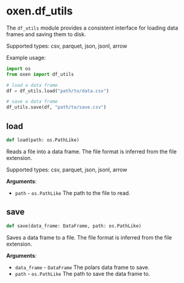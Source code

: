 <a id="oxen.df_utils"></a>

# oxen.df\_utils

The `df_utils` module provides a consistent interface for loading data frames and saving them to disk.

Supported types: csv, parquet, json, jsonl, arrow

Example usage:

```python
import os
from oxen import df_utils

# load a data frame
df = df_utils.load("path/to/data.csv")

# save a data frame
df_utils.save(df, "path/to/save.csv")
```

<a id="oxen.df_utils.load"></a>

## load

```python
def load(path: os.PathLike)
```

Reads a file into a data frame. The file format is inferred from the file extension.

Supported types: csv, parquet, json, jsonl, arrow

**Arguments**:

- `path` - `os.PathLike`
  The path to the file to read.

<a id="oxen.df_utils.save"></a>

## save

```python
def save(data_frame: DataFrame, path: os.PathLike)
```

Saves a data frame to a file. The file format is inferred from the file extension.

**Arguments**:

- `data_frame` - `DataFrame`
  The polars data frame to save.
- `path` - `os.PathLike`
  The path to save the data frame to.

